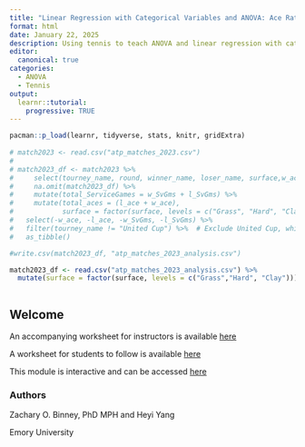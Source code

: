 ```yaml
---
title: "Linear Regression with Categorical Variables and ANOVA: Ace Rates in Tennis by Surface"
format: html
date: January 22, 2025
description: Using tennis to teach ANOVA and linear regression with categorical variables
editor: 
  canonical: true
categories:
  - ANOVA
  - Tennis
output: 
  learnr::tutorial:
    progressive: TRUE
---
```


```r

pacman::p_load(learnr, tidyverse, stats, knitr, gridExtra)
  
# match2023 <- read.csv("atp_matches_2023.csv")
#   
# match2023_df <- match2023 %>%
#     select(tourney_name, round, winner_name, loser_name, surface,w_ace,l_ace,w_SvGms,l_SvGms) %>%
#     na.omit(match2023_df) %>% 
#     mutate(total_ServiceGames = w_SvGms + l_SvGms) %>%
#     mutate(total_aces = (l_ace + w_ace),
#            surface = factor(surface, levels = c("Grass", "Hard", "Clay"))) %>% 
#   select(-w_ace, -l_ace, -w_SvGms, -l_SvGms) %>% 
#   filter(tourney_name != "United Cup") %>%  # Exclude United Cup, which is a country team tournament
#   as_tibble()

#write.csv(match2023_df, "atp_matches_2023_analysis.csv")

match2023_df <- read.csv("atp_matches_2023_analysis.csv") %>% 
  mutate(surface = factor(surface, levels = c("Grass","Hard", "Clay")))



```

## Welcome

An accompanying worksheet for instructors is available [here](https://github.com/nick3703/WP_SCORE/raw/main/external_submissions/Tennis/Tennis_Ace_Rate_Worksheet_Version_forInstructors.docx)

A worksheet for students to follow is available  [here](https://github.com/nick3703/WP_SCORE/raw/main/external_submissions/Tennis/Tennis_Ace_Rate_Worksheet_Version_forStudents.docx) 

This module is interactive and can be accessed [here]( https://github.com/zbinney/SCORE_Tennis_Linear_Regression_ANOVA)


### Authors

Zachary O. Binney, PhD MPH and Heyi Yang

Emory University

